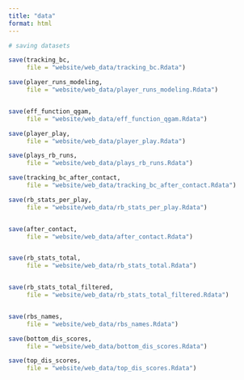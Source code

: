 ```yaml
---
title: "data"
format: html
---
```


```r
# saving datasets 

save(tracking_bc,
     file = "website/web_data/tracking_bc.Rdata")

save(player_runs_modeling,
     file = "website/web_data/player_runs_modeling.Rdata")


save(eff_function_qgam,
     file = "website/web_data/eff_function_qgam.Rdata")

save(player_play,
     file = "website/web_data/player_play.Rdata")

save(plays_rb_runs,
     file = "website/web_data/plays_rb_runs.Rdata")

save(tracking_bc_after_contact,
     file = "website/web_data/tracking_bc_after_contact.Rdata")

save(rb_stats_per_play,
     file = "website/web_data/rb_stats_per_play.Rdata")


save(after_contact,
     file = "website/web_data/after_contact.Rdata")


save(rb_stats_total,
     file = "website/web_data/rb_stats_total.Rdata")


save(rb_stats_total_filtered,
     file = "website/web_data/rb_stats_total_filtered.Rdata")


save(rbs_names,
     file = "website/web_data/rbs_names.Rdata")

save(bottom_dis_scores,
     file = "website/web_data/bottom_dis_scores.Rdata")

save(top_dis_scores,
     file = "website/web_data/top_dis_scores.Rdata")


```


